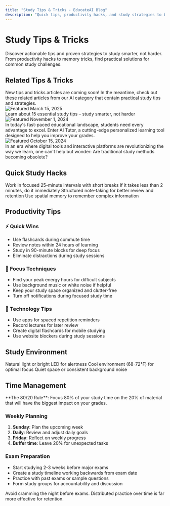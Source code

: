 ```yaml
---
title: "Study Tips & Tricks - EducateAI Blog"
description: "Quick tips, productivity hacks, and study strategies to boost your learning efficiency and academic performance"
---
```


# Study Tips & Tricks

Discover actionable tips and proven strategies to study smarter, not harder. From productivity hacks to memory tricks, find practical solutions for common study challenges.

## Related Tips & Tricks

<Info>
  New tips and tricks articles are coming soon! In the meantime, check out these related articles from our AI category that contain practical study tips and strategies.
</Info>

<CardGroup cols={2}>
  <Card title="15 Essential Study Tips – Study Smarter, Not Harder" href="/blog/ai/15-essential-study-tips-study-smarter-not-harder" icon="lightbulb">
    <div style={{display: 'flex', alignItems: 'center', gap: '12px', marginBottom: '8px'}}>
      <img src="/images/blog/photo-1616400619175-5beda3a17896.jpg" alt="Featured" style={{width: '60px', height: '40px', objectFit: 'cover', borderRadius: '4px'}} />
      <span style={{fontSize: '12px', color: '#666'}}>March 15, 2025</span>
    </div>
    Learn about 15 essential study tips – study smarter, not harder
  </Card>
  
  <Card title="Get Better Grades with Tutor AI: Your Personal Learning Companion" href="/blog/ai/get-better-grades-with-tutor-ai-your-personal-learning-companion" icon="chart-line-up">
    <div style={{display: 'flex', alignItems: 'center', gap: '12px', marginBottom: '8px'}}>
      <img src="/images/blog/photo-1498079022511-d15614cb1c02.jpg" alt="Featured" style={{width: '60px', height: '40px', objectFit: 'cover', borderRadius: '4px'}} />
      <span style={{fontSize: '12px', color: '#666'}}>November 1, 2024</span>
    </div>
    In today's fast-paced educational landscape, students need every advantage to excel. Enter AI Tutor, a cutting-edge personalized learning tool designed to help you improve your grades.
  </Card>
  
  <Card title="Traditional Study Methods: Are They Still Effective in Today's Learning Environment?" href="/blog/ai/traditional-study-methods-are-they-still-effective-in-todays-learning-environment" icon="question">
    <div style={{display: 'flex', alignItems: 'center', gap: '12px', marginBottom: '8px'}}>
      <img src="/images/blog/photo-1471107191679-f26174d2d41e.jpg" alt="Featured" style={{width: '60px', height: '40px', objectFit: 'cover', borderRadius: '4px'}} />
      <span style={{fontSize: '12px', color: '#666'}}>October 15, 2024</span>
    </div>
    In an era where digital tools and interactive platforms are revolutionizing the way we learn, one can't help but wonder: Are traditional study methods becoming obsolete?
  </Card>
</CardGroup>

## Quick Study Hacks

<CardGroup cols={2}>
  <Card title="Pomodoro Technique" icon="timer">
    Work in focused 25-minute intervals with short breaks
  </Card>
  
  <Card title="Two-Minute Rule" icon="clock">
    If it takes less than 2 minutes, do it immediately
  </Card>
  
  <Card title="Cornell Notes" icon="note-sticky">
    Structured note-taking for better review and retention
  </Card>
  
  <Card title="Memory Palace" icon="building-columns">
    Use spatial memory to remember complex information
  </Card>
</CardGroup>

## Productivity Tips

### ⚡ Quick Wins
- Use flashcards during commute time
- Review notes within 24 hours of learning
- Study in 90-minute blocks for deep focus
- Eliminate distractions during study sessions

### 🎯 Focus Techniques  
- Find your peak energy hours for difficult subjects
- Use background music or white noise if helpful
- Keep your study space organized and clutter-free
- Turn off notifications during focused study time

### 📱 Technology Tips
- Use apps for spaced repetition reminders
- Record lectures for later review
- Create digital flashcards for mobile studying
- Use website blockers during study sessions

## Study Environment

<CardGroup cols={3}>
  <Card title="Lighting" icon="lightbulb">
    Natural light or bright LED for alertness
  </Card>
  
  <Card title="Temperature" icon="temperature-half">
    Cool environment (68-72°F) for optimal focus
  </Card>
  
  <Card title="Noise Level" icon="volume">
    Quiet space or consistent background noise
  </Card>
</CardGroup>

## Time Management

<Tip>
  **The 80/20 Rule**: Focus 80% of your study time on the 20% of material that will have the biggest impact on your grades.
</Tip>

### Weekly Planning
1. **Sunday**: Plan the upcoming week
2. **Daily**: Review and adjust daily goals
3. **Friday**: Reflect on weekly progress
4. **Buffer time**: Leave 20% for unexpected tasks

### Exam Preparation
- Start studying 2-3 weeks before major exams
- Create a study timeline working backwards from exam date
- Practice with past exams or sample questions
- Form study groups for accountability and discussion

<Warning>
  Avoid cramming the night before exams. Distributed practice over time is far more effective for retention.
</Warning>